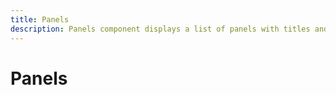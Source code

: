 ```yaml
---
title: Panels
description: Panels component displays a list of panels with titles and content.
---
```


# Panels

<Container>
  <Panels
    panels={[
      { title: 'Panel 1', content: 'Content for Panel 1' },
      { title: 'Panel 2', content: 'Content for Panel 2' },
      { title: 'Panel 3', content: 'Content for Panel 3' },
    ]}
  />
</Container>
